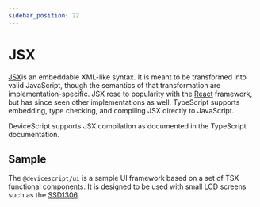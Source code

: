 ```yaml
---
sidebar_position: 22
---
```


# JSX

[JSX](https://www.typescriptlang.org/docs/handbook/jsx.html)is an embeddable XML-like syntax.
It is meant to be transformed into valid JavaScript,
though the semantics of that transformation are implementation-specific.
JSX rose to popularity with the [React](https://react.dev/) framework,
but has since seen other implementations as well. TypeScript supports embedding, type checking, and compiling JSX directly to JavaScript.

DeviceScript supports JSX compilation as documented in the TypeScript documentation.

## Sample

The `@devicescript/ui` is a sample UI framework based on a set of TSX functional components.
It is designed to be used with small LCD screens such as the [SSD1306](/api/servers/ssd1306).
